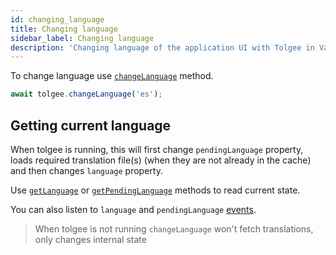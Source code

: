 ```yaml
---
id: changing_language
title: Changing language
sidebar_label: Changing language
description: 'Changing language of the application UI with Tolgee in Vanilla JS.'
---
```


To change language use [`changeLanguage`](./api/core_package/tolgee.mdx#changelanguage) method.

```ts
await tolgee.changeLanguage('es');
```

## Getting current language

When tolgee is running, this will first change `pendingLanguage` property, loads required translation file(s) (when they are not already in the cache) and then changes `language` property.

Use [`getLanguage`](./api/core_package/tolgee.mdx#getlanguage) or [`getPendingLanguage`](./api/core_package/tolgee.mdx#getpendinglanguage) methods to read current state.

You can also listen to `language` and `pendingLanguage` [events](./api/core_package/events).

> When tolgee is not running `changeLanguage` won't fetch translations, only changes internal state
